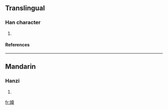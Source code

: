 ==Translingual==
===Han character===
{{Han char|rn=38|rad=女|as=09|sn=12|four=|canj=女木一手 (VDMQ)}}
# {{defn|Han|sort=女09}}
====References====
{{Han ref|kx=0266.120|dkj=06473|dj=0533.180|hdz=21069.130|uh=5A81|ud=23169}}
----
==Mandarin==
===Hanzi===
{{cmn-hanzi|pin=[[wēi]] ([[wei1]])|wg=wei<sup>1</sup>}}
# {{defn|Mandarin}}

[[fr:媁]]